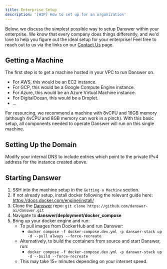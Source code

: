 ```yaml
---
title: Enterprise Setup
description: '[WIP] How to set up for an organization'
---
```


Below, we discuss the simplest possible way to setup Danswer within your enterprise. We know that every company does things 
differently, and we'd love to help you figure out the ideal setup for your enterprise! Feel free to reach out to us via
the links on our [Contact Us](https://docs.danswer.dev/contact_us) page.

## Getting a Machine

The first step is to get a machine hosted in your VPC to run Danswer on. 
- For AWS, this would be an EC2 instance. 
- For GCP, this would be a Google Compute Engine instance.  
- For Azure, this would be an Azure Virtual Machine instance.  
- For DigitalOcean, this would be a Droplet.
- ...

For resourcing, we recommend a machine with 8vCPU and 
16GB memory (although 4vCPU and 8GB memory can work in a pinch). With this basic setup, all components needed to
operate Danswer will run on this single machine.

## Setting Up the Domain

Modify your internal DNS to include entries which point to the private IPv4 address for the instance created above.  

## Starting Danswer

1. SSH into the machine setup in the `Getting a Machine` section.
2. If not already setup, install docker following the relevant guide here: https://docs.docker.com/engine/install/
3. Clone the [Danswer](https://github.com/danswer-ai/danswer) repo:
    `git clone https://github.com/danswer-ai/danswer.git`
4. Navigate to **danswer/deployment/docker_compose**
5. Bring up your docker engine and run:
    - To pull images from DockerHub and run Danswer:
        - `docker compose -f docker-compose.dev.yml -p danswer-stack up -d --pull always --force-recreate`
    - Alternatively, to build the containers from source and start Danswer, run:
        - `docker compose -f docker-compose.dev.yml -p danswer-stack up -d --build --force-recreate`
    - This may take 15+ minutes depending on your internet speed.
